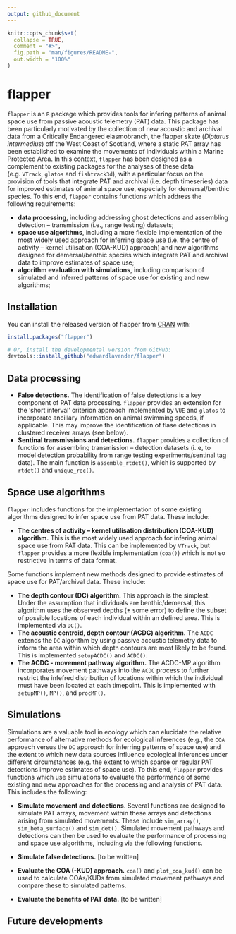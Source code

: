```yaml
---
output: github_document
---
```


```r
knitr::opts_chunk$set(
  collapse = TRUE,
  comment = "#>",
  fig.path = "man/figures/README-",
  out.width = "100%"
)
```

# flapper

<!-- badges: start -->
<!-- badges: end -->

`flapper` is an `R` package which provides tools for infering patterns of animal space use from passive acoustic telemetry (PAT) data. This package has been particularly motivated by the collection of new acoustic and archival data from a Critically Endangered elasmobranch, the flapper skate (_Dipturus intermedius_) off the West Coast of Scotland, where a static PAT array has been established to examine the movements of individuals within a Marine Protected Area. In this context, `flapper` has been designed as a complement to existing packages for the analyses of these data (e.g. `VTrack`, `glatos` and `fishtrack3d`), with a particular focus on the provision of tools that integrate PAT and archival (i.e. depth timeseries) data for improved estimates of animal space use, especially for demersal/benthic species. To this end, `flapper` contains functions which address the following requirements:

* **data processing**, including addressing ghost detections and assembling detection -- transmission (i.e., range testing) datasets;
* **space use algorithms**, including a more flexible implementation of the most widely used approach for inferring space use (i.e. the centre of activity -- kernel utilisation (COA-KUD) approach) and new algorithms designed for demersal/benthic species which integrate PAT and archival data to improve estimates of space use; 
* **algorithm evaluation with simulations**, including comparison of simulated and inferred patterns of space use for existing and new algorithms;

## Installation

You can install the released version of flapper from [CRAN](https://CRAN.R-project.org) with:

``` r
install.packages("flapper")
```

```r
# Or, install the developmental version from GitHub:
devtools::install_github("edwardlavender/flapper")
```

## Data processing 

* **False detections.** The identification of false detections is a key component of PAT data processing. `flapper` provides an extension for the 'short interval' criterion approach implemented by `VUE` and `glatos` to incorporate ancillary information on animal swimming speeds, if applicable. This may improve the identification of flase detections in clustered receiver arrays (see below). 
* **Sentinal transmissions and detections.** `flapper` provides a collection of functions for assembling transmission -- detection datasets (i..e, to model detection probability from range testing experiments/sentinal tag data). The main function is `assemble_rtdet()`, which is supported by `rtdet()` and `unique_rec()`.

## Space use algorithms

`flapper` includes functions for the implementation of some existing algorithms designed to infer space use from PAT data. These include: 

* **The centres of activity -- kernel utilisation distribution (COA-KUD) algorithm.**  This is the most widely used approach for infering animal space use from PAT data. This can be implemented by `VTrack`, but `flapper` provides a more flexible implementation (`coa()`) which is not so restrictive in terms of data format. 

Some functions implement new methods designed to provide estimates of space use for PAT/archival data. These include:

* **The depth contour (DC) algorithm.** This approach is the simplest. Under the assumption that individuals are benthic/demersal, this algorithm uses the observed depths (± some error) to define the subset of possible locations of each individual within an defined area. This is implemented via `DC()`.
* **The acoustic centroid, depth contour (ACDC) algorithm.** The `ACDC` extends the `DC` algorithm by using passive acoustic telemetry data to inform the area within which depth contours are most likely to be found. This is implemented `setupACDC()` and `ACDC()`.
* **The ACDC - movement pathway algorithm.** The ACDC-MP algorithm incorporates movement pathways into the `ACDC` process to further restrict the infefred distribution of locations within which the individual must have been located at each timepoint. This is implemented with `setupMP()`, `MP()`, and `procMP()`.

## Simulations

Simulations are a valuable tool in ecology which can elucidate the relative performance of alternative methods for ecological inferences (e.g., the `COA` approach versus the `DC` approach for inferring patterns of space use) and the extent to which new data sources influence ecological inferences under different circumstances (e.g. the extent to which sparse or regular PAT detections improve estimates of space use). To this end, `flapper` provides functions which use simulations to evaluate the performance of some existing and new approaches for the processing and analysis of PAT data. This includes the following: 

* **Simulate movement and detections**. Several functions are designed to simulate PAT arrays, movement within these arrays and detections arising from simulated movements. These include `sim_array()`, `sim_beta_surface()` and `sim_det()`. Simulated movement pathways and detections can then be used to evaluate the performance of processing and space use algorithms, including via the following functions.

* **Simulate false detections.** [to be written]

* **Evaluate the COA (-KUD) approach.** `coa()` and `plot_coa_kud()` can be used to calculate COAs/KUDs from simulated movement pathways and compare these to simulated patterns.
* **Evaluate the benefits of PAT data.** [to be written]

## Future developments 


